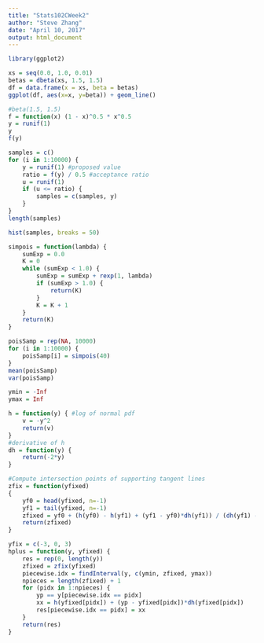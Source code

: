 ---
title: "Stats102CWeek2"
author: "Steve Zhang"
date: "April 10, 2017"
output: html_document
---

```{r}
library(ggplot2)
```

```{r}
xs = seq(0.0, 1.0, 0.01)
betas = dbeta(xs, 1.5, 1.5)
df = data.frame(x = xs, beta = betas)
ggplot(df, aes(x=x, y=beta)) + geom_line()
```

```{r}
#beta(1.5, 1.5)
f = function(x) (1 - x)^0.5 * x^0.5
y = runif(1)
y
f(y)
```

```{r}
samples = c()
for (i in 1:10000) {
    y = runif(1) #proposed value
    ratio = f(y) / 0.5 #acceptance ratio
    u = runif(1)
    if (u <= ratio) {
        samples = c(samples, y)    
    }
}
length(samples)
```

```{r}
hist(samples, breaks = 50)
```

```{r}
simpois = function(lambda) {
    sumExp = 0.0
    K = 0
    while (sumExp < 1.0) {
        sumExp = sumExp + rexp(1, lambda)
        if (sumExp > 1.0) {
            return(K)
        }
        K = K + 1
    }
    return(K)
}
```

```{r}
poisSamp = rep(NA, 10000)
for (i in 1:10000) {
    poisSamp[i] = simpois(40)
}
mean(poisSamp)
var(poisSamp)
```

```{r}
ymin = -Inf
ymax = Inf

h = function(y) { #log of normal pdf
    v = -y^2
    return(v)
}
#derivative of h
dh = function(y) {
    return(-2*y)
}
```

```{r}
#Compute intersection points of supporting tangent lines
zfix = function(yfixed)
{
	yf0 = head(yfixed, n=-1)
	yf1 = tail(yfixed, n=-1)
	zfixed = yf0 + (h(yf0) - h(yf1) + (yf1 - yf0)*dh(yf1)) / (dh(yf1) - dh(yf0))
	return(zfixed)	
}
```

```{r}
yfix = c(-3, 0, 3)
hplus = function(y, yfixed) {
    res = rep(0, length(y))
    zfixed = zfix(yfixed)
    piecewise.idx = findInterval(y, c(ymin, zfixed, ymax))
    npieces = length(zfixed) + 1
    for (pidx in 1:npieces) {
        yp == y[piecewise.idx == pidx]
        xx = h(yfixed[pidx]) + (yp - yfixed[pidx])*dh(yfixed[pidx])
        res[piecewise.idx == pidx] = xx
    }
    return(res)
}
```

